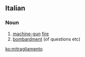 ==Italian==

===Noun===
{{it-noun|m|mitragliamenti}}

# [[machine-gun]] [[fire]]
# [[bombardment]] (of questions etc)

[[ko:mitragliamento]]